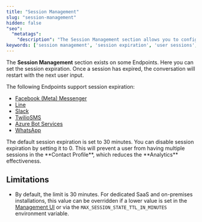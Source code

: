 ```yaml
---
title: "Session Management"
slug: "session-management"
hidden: false
"seo":
  "metatags":
    "description": "The Session Management section allows you to configure session expiration settings for Endpoints, controlling how long user sessions remain active before requiring a restart."
keywords: ['session management', 'session expiration', 'user sessions', 'conversation management', 'endpoint settings']
---
```


The **Session Management** section exists on some Endpoints. Here you can set the session expiration. Once a session has expired, the conversation will restart with the next user input.

The following Endpoints support session expiration:

- [Facebook (Meta) Messenger](/ai/agents/deploy/endpoint-reference/facebook-messenger)
- [Line](/ai/agents/deploy/endpoint-reference/line-messenger)
- [Slack](/ai/agents/deploy/endpoint-reference/slack)
- [TwilioSMS](/ai/agents/deploy/endpoint-reference/twilio)
- [Azure Bot Services](/ai/agents/deploy/endpoint-reference/azure-bot-services)
- [WhatsApp](/ai/agents/deploy/endpoint-reference/whatsapp)

<AccordionGroup>
  <Accordion title="Default Session Expiration">
    The default session expiration is set to 30 minutes.
  </Accordion>

  <Accordion title="Disable Session Expiration">
    You can disable session expiration by setting it to 0. This will prevent a user from having multiple sessions in the **Contact Profile**, which reduces the **Analytics** effectiveness.
  </Accordion>
</AccordionGroup>

## Limitations

- By default, the limit is 30 minutes. For dedicated SaaS and on-premises installations, this value can be overridden if a lower value is set in the [Management UI](/ai/administer/access/management-ui#expiration-values-ttl-for-sensitive-data) or via the `MAX_SESSION_STATE_TTL_IN_MINUTES` environment variable.